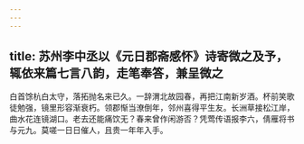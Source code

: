 ```yaml
---
---
---
```

title: 苏州李中丞以《元日郡斋感怀》诗寄微之及予，辄依来篇七言八韵，走笔奉答，兼呈微之
---



白首馀杭白太守，落拓抛名来已久。一辞渭北故园春，再把江南新岁酒。杯前笑歌徒勉强，镜里形容渐衰朽。领郡惭当潦倒年，邻州喜得平生友。长洲草接松江岸，曲水花连镜湖口。老去还能痛饮无？春来曾作闲游否？凭莺传语报李六，倩雁将书与元九。莫嗟一日日催人，且贵一年年入手。